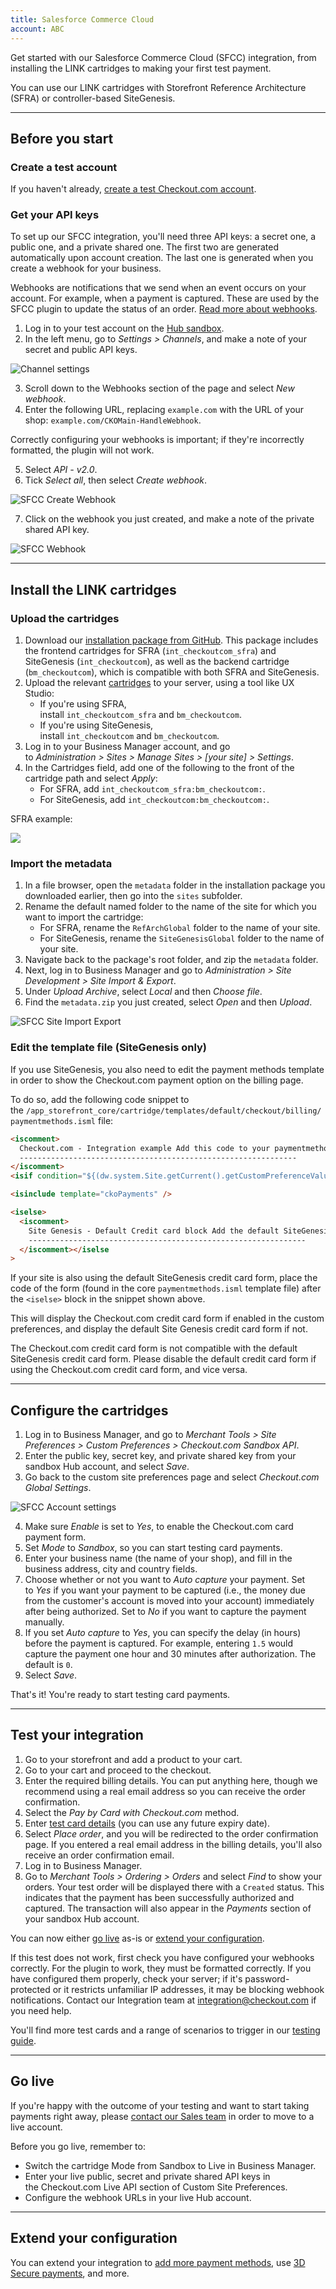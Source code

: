 ```yaml
---
title: Salesforce Commerce Cloud
account: ABC
---
```


Get started with our Salesforce Commerce Cloud (SFCC) integration, from installing the LINK cartridges to making your first test payment.

<TipBox variant="info">

You can use our LINK cartridges with Storefront Reference Architecture (SFRA) or controller-based SiteGenesis.

</TipBox>

---

## Before you start

### Create a test account

If you haven't already, [create a test Checkout.com account](https://www.checkout.com/get-test-account).

### Get your API keys

To set up our SFCC integration, you'll need three API keys: a secret one, a public one, and a private shared one. The first two are generated automatically upon account creation. The last one is generated when you create a webhook for your business.

<TipBox variant="info">

Webhooks are notifications that we send when an event occurs on your account. For example, when a payment is captured. These are used by the SFCC plugin to update the status of an order. [Read more about webhooks](/reporting-and-insights/webhooks).

</TipBox>

1.  Log in to your test account on the [Hub sandbox](https://sandbox.checkout.com/).
2.  In the left menu, go to _Settings > Channels_, and make a note of your secret and public API keys.

<img maxWidth={800} src="/docs/Integrate/channel_settings.png" title="Channel settings" />

3.  Scroll down to the Webhooks section of the page and select _New webhook_.
4.  Enter the following URL, replacing `example.com` with the URL of your shop: `example.com/CKOMain-HandleWebhook`.

<TipBox variant="note">

Correctly configuring your webhooks is important; if they're incorrectly formatted, the plugin will not work.

</TipBox>

5.  Select _API - v2.0_.
6.  Tick _Select all_, then select _Create webhook_.

<img
  maxWidth={300}
  src="/docs/Integrate/Salesforce/sfcc-create_webhook.png"
  alt="SFCC Create Webhook"
/>

7. Click on the webhook you just created, and make a note of the private shared API key.

<img maxWidth={400} src="/docs/Integrate/Salesforce/sfcc-webhook.png" alt="SFCC Webhook" />

---

## Install the LINK cartridges

### Upload the cartridges

1.  Download our [installation package from GitHub](https://github.com/checkout/link_checkoutcom). This package includes the frontend cartridges for SFRA (`int_checkoutcom_sfra`) and SiteGenesis (`int_checkoutcom`), as well as the backend cartridge (`bm_checkoutcom`), which is compatible with both SFRA and SiteGenesis.
2.  Upload the relevant [cartridges](https://github.com/checkout/link_checkoutcom/tree/master/Cartridges) to your server, using a tool like UX Studio:
    - If you're using SFRA, install `int_checkoutcom_sfra` and `bm_checkoutcom`.
    - If you're using SiteGenesis, install `int_checkoutcom` and `bm_checkoutcom`.
3.  Log in to your Business Manager account, and go to _Administration > Sites > Manage Sites > \[your site\] > Settings_.
4.  In the Cartridges field, add one of the following to the front of the cartridge path and select _Apply_:
    - For SFRA, add `int_checkoutcom_sfra:bm_checkoutcom:`.
    - For SiteGenesis, add `int_checkoutcom:bm_checkoutcom:`.

SFRA example:

<img maxWidth={700} src="/docs/Integrate/Salesforce/Frame+2366.png" />

### Import the metadata

1.  In a file browser, open the `metadata` folder in the installation package you downloaded earlier, then go into the `sites` subfolder.
2.  Rename the default named folder to the name of the site for which you want to import the cartridge:
    - For SFRA, rename the `RefArchGlobal` folder to the name of your site.
    - For SiteGenesis, rename the `SiteGenesisGlobal` folder to the name of your site.
3.  Navigate back to the package's root folder, and zip the `metadata` folder.
4.  Next, log in to Business Manager and go to _Administration > Site Development > Site Import & Export_.
5.  Under _Upload Archive_, select _Local_ and then _Choose file_.
6.  Find the `metadata.zip` you just created, select _Open_ and then _Upload_.

<img
  maxWidth={700}
  src="/docs/Integrate/Salesforce/sfcc-site_import_export.png"
  alt="SFCC Site Import Export"
/>

### Edit the template file (SiteGenesis only)

If you use SiteGenesis, you also need to edit the payment methods template in order to show the Checkout.com payment option on the billing page.

To do so, add the following code snippet to the `/app_storefront_core/cartridge/templates/default/checkout/billing/paymentmethods.isml` file:

```html
<iscomment>
  Checkout.com - Integration example Add this code to your paymentmethods.isml file
  --------------------------------------------------------------
</iscomment>
<isif condition="${(dw.system.Site.getCurrent().getCustomPreferenceValue("ckoEnabled"))}">

<isinclude template="ckoPayments" />

<iselse>
  <iscomment>
    Site Genesis - Default Credit card block Add the default SiteGenesis credit card form code here.
    --------------------------------------------------------------
  </iscomment></iselse
>
```

<TipBox variant="info">

If your site is also using the default SiteGenesis credit card form, place the code of the form (found in the core `paymentmethods.isml` template file) after the `<iselse>` block in the snippet shown above.

</TipBox>

This will display the Checkout.com credit card form if enabled in the custom preferences, and display the default Site Genesis credit card form if not.

<TipBox variant="note">

The Checkout.com credit card form is not compatible with the default SiteGenesis credit card form. Please disable the default credit card form if using the Checkout.com credit card form, and vice versa.

</TipBox>

---

## Configure the cartridges

1.  Log in to Business Manager, and go to _Merchant Tools > Site Preferences > Custom Preferences > Checkout.com Sandbox API_.
2.  Enter the public key, secret key, and private shared key from your sandbox Hub account, and select _Save_.
3.  Go back to the custom site preferences page and select _Checkout.com Global Settings_.

<img
  maxWidth={700}
  src="/docs/Integrate/Salesforce/sfcc-account_settings.png"
  alt="SFCC Account settings"
/>

4.  Make sure _Enable_ is set to _Yes_, to enable the Checkout.com card payment form.
5.  Set _Mode_ to _Sandbox_, so you can start testing card payments.
6.  Enter your business name (the name of your shop), and fill in the business address, city and country fields.
7.  Choose whether or not you want to _Auto capture_ your payment. Set to _Yes_ if you want your payment to be captured (i.e., the money due from the customer's account is moved into your account) immediately after being authorized. Set to _No_ if you want to capture the payment manually.
8.  If you set _Auto capture_ to _Yes_, you can specify the delay (in hours) before the payment is captured. For example, entering `1.5` would capture the payment one hour and 30 minutes after authorization. The default is `0`.
9.  Select _Save_.

That's it! You're ready to start testing card payments.

---

## Test your integration 

1.  Go to your storefront and add a product to your cart.
2.  Go to your cart and proceed to the checkout.
3.  Enter the required billing details. You can put anything here, though we recommend using a real email address so you can receive the order confirmation.
4.  Select the _Pay by Card with Checkout.com_ method.
5.  Enter [test card details](/testing/test-card-numbers) (you can use any future expiry date).
6.  Select _Place order_, and you will be redirected to the order confirmation page. If you entered a real email address in the billing details, you'll also receive an order confirmation email.
7.  Log in to Business Manager.
8.  Go to _Merchant Tools > Ordering > Orders_ and select _Find_ to show your orders. Your test order will be displayed there with a `Created` status. This indicates that the payment has been successfully authorized and captured. The transaction will also appear in the _Payments_ section of your sandbox Hub account.

<TipBox variant="tip">

You can now either [go live](#Go_live) as-is or [extend your configuration](/integrate/e-commerce-platforms/salesforce-commerce-cloud/go-further).

</TipBox>
<TipBox variant="note" title="Troubleshooting">

If this test does not work, first check you have configured your webhooks correctly. For the plugin to work, they must be formatted correctly. If you have configured them properly, check your server; if it's password-protected or it restricts unfamiliar IP addresses, it may be blocking webhook notifications. Contact our Integration team at [integration@checkout.com](mailto:intergration@checkout.com) if you need help.

</TipBox>
<TipBox variant="info" title="Further testing">

You'll find more test cards and a range of scenarios to trigger in our [testing guide](/testing).

</TipBox>

---

## Go live

If you're happy with the outcome of your testing and want to start taking payments right away, please [contact our Sales team](https://www.checkout.com/contact-sales) in order to move to a live account.

<TipBox variant="note">

Before you go live, remember to:

- Switch the cartridge Mode from Sandbox to Live in Business Manager.
- Enter your live public, secret and private shared API keys in the Checkout.com Live API section of Custom Site Preferences.
- Configure the webhook URLs in your live Hub account.

</TipBox>

---

## Extend your configuration

You can extend your integration to [add more payment methods](/integrate/e-commerce-platforms/salesforce-commerce-cloud/go-further), use [3D Secure payments](/integrate/e-commerce-platforms/salesforce-commerce-cloud/go-further), and more.
